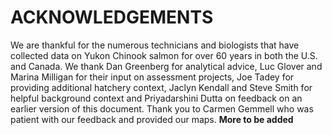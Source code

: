 #  ACKNOWLEDGEMENTS    

We are thankful for the numerous technicians and biologists that have collected data on Yukon Chinook salmon for over 60 years in both the U.S. and Canada. 
We thank Dan Greenberg for analytical advice, Luc Glover and Marina Milligan for their input on assessment projects, Joe Tadey for providing additional hatchery context, Jaclyn Kendall and Steve Smith for helpful background context and Priyadarshini Dutta on feedback on an earlier version of this document. Thank you to Carmen Gemmell who was patient with our feedback and provided our maps. **More to be added**
 
